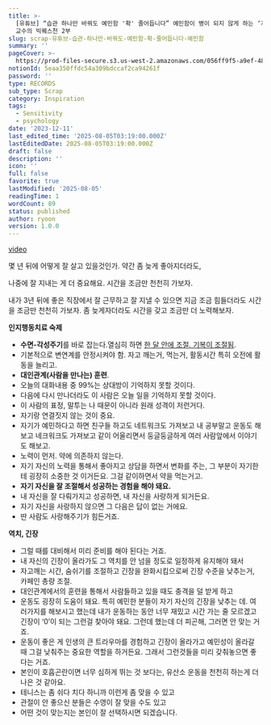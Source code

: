 ```yaml
---
title: >-
  [유튜브] “습관 하나만 바꿔도 예민함 '확' 줄어듭니다” 예민함이 병이 되지 않게 하는 ‘지극히 현실적인’ 방법 | 정신건강의학과 전홍진
  교수의 빅퀘스천 2부
slug: scrap-유튜브-습관-하나만-바꿔도-예민함-확-줄어듭니다-예민함
summary: ''
pageCover: >-
  https://prod-files-secure.s3.us-west-2.amazonaws.com/056ff9f5-a9ef-486f-8acb-9eef51d06a2d/8e1798e4-3513-4014-81f8-55f3c2ba86ee/%E1%84%8B%E1%85%B5%E1%84%85%E1%85%B3%E1%86%B7_%E1%84%8B%E1%85%A5%E1%86%B9%E1%84%82%E1%85%B3%E1%86%AB_%E1%84%82%E1%85%A9%E1%84%90%E1%85%B3%E1%84%87%E1%85%AE%E1%86%A8_%286%29.png?X-Amz-Algorithm=AWS4-HMAC-SHA256&X-Amz-Content-Sha256=UNSIGNED-PAYLOAD&X-Amz-Credential=ASIAZI2LB46636VRV3YB%2F20250805%2Fus-west-2%2Fs3%2Faws4_request&X-Amz-Date=20250805T031924Z&X-Amz-Expires=3600&X-Amz-Security-Token=IQoJb3JpZ2luX2VjEBoaCXVzLXdlc3QtMiJIMEYCIQCIw8XSR0VniIDMLjcnmKPfsZRrxVygI1hEXILypnPluAIhAPx7XFHlFt%2BCNYlGVVqRj033XYKJXm63DDD%2FIX6KwcY5Kv8DCFMQABoMNjM3NDIzMTgzODA1IgxjoKtGG4%2Fu1BrUceAq3AOLKgMSf1QopzuuWlL%2B9mojGtfFKCA0tUP3fz8VHBc0phQHObKLQ2%2ByP8wDsSlce%2BlsQJ6btWKVSrxR7%2BNUKuUpWt4azUYXfB0m1As3jBsFFqsxVh%2FQJXn60iGvXMVKM0rVAcINDgxkrEeXFKHcKCx%2B1dGSHRu3egaCZC0nMy4Pd6DBmWDPr%2FbL7HwocBDCKX6dbuONTKSqJFvqr3ogEWxV2%2Bt6XSkDl6UwDABGwm1KQacBeBabxSqc7DgfkLZoiIkEW3%2FUnEYZO1UZSkF6JuuFZfdQwN%2BGrciT8mvTRtRpxWp%2FVtnHctzefNIGTEmD2qnRQdOlbfJSv2llQ0bJBByEvVTsU0g6WJmd6rGkelQC6KeagaMBQmZqnmcJIyhg0wcJj%2FL4j1Rv5q5YcvY%2FBn8DZS8Yk50HpCeVOrVoQBkKpPsklDcMRFOLq3U2p%2BR4pYtdVu5fozr6CiyNPO2%2Flr60hRANDIlsNF%2BDcYVGnQCg6a1eJfK%2BGMRkIXDF2k4uzgg%2BEdneNs7F0f3r0UveFgNyefJBcXtoOD6f3Ys9Xpc8fIftidP9wXQ9dlJaJQDgbLkpdN47GhnBpRKGd%2FytGvUHobGSC19B%2BIOH%2FEuhqTbTYT8dg%2BQfEyOUHN3cKTDIysXEBjqkARpr9khOv%2FCxUmKFOjyRhhtFYp%2FlWv1p3QaCb3ZK1nhe2TiOHxWT8Z3L4OUkt%2BEgZYq5SI5TWubZyXVShK7%2FPLQ%2BnTthbmTn9HeFB%2FOokkfKocKrxWkrJPU2OC7GvyLZeoXhfzfV1aHm5pQYvc7gfCCpBUAeP5k%2Fw%2B9%2FUtl5gVetSvXMx6NtpW41IkH%2BzUZhdCWEhsthoGkOy6FdmFSjspZUV1Ud&X-Amz-Signature=8bacecc4e452c8bc8608366aaed64409caceb2f976299395f41dc01009f2a93f&X-Amz-SignedHeaders=host&x-amz-checksum-mode=ENABLED&x-id=GetObject
notionId: 5eaa350ffdc54a309bdccaf2ca94261f
password: ''
type: RECORDS
sub_type: Scrap
category: Inspiration
tags:
  - Sensitivity
  - psychology
date: '2023-12-11'
last_edited_time: '2025-08-05T03:19:00.000Z'
lastEditedDate: 2025-08-05T03:19:00.000Z
draft: false
description: ''
icon: ''
full: false
favorite: true
lastModified: '2025-08-05'
readingTime: 1
wordCount: 89
status: published
author: ryoon
version: 1.0.0
---
```


[video](https://www.youtube.com/watch?v=aHim5RDYelc&t=7s)


몇 년 뒤에 어떻게 잘 살고 있을것인가. 약간 좀 늦게 좋아지더라도,


나중에 잘 지내는 게 더 중요해요. 시간을 조금만 천천히 가보자.


내가 3년 뒤에 좋은 직장에서 잘 근무하고 잘 지낼 수 있으면 지금 조금 힘들더라도 시간을 조금만 천천히 가보자. 좀 늦게자더라도 시간을 갖고 조금만 더 노력해보자.


**인지행동치료 숙제**

- **수면-각성주기**를 바로 잡는다.열심히 하면 <u>한 달 안에 조절. 기복이 조절됨</u>.
- 기본적으로 변연계를 안정시켜야 함. 자고 깨는거, 먹는거, 활동시간 특히 오전에 활동을 늘리고.
- **대인관계(사람을 만나는) 훈련**.
- 오늘의 대화내용 중 99%는 상대방이 기억하지 못할 것이다.
- 다음에 다시 만나더라도 이 사람은 오늘 일을 기억하지 못할 것이다.
- 이 사람의 표정, 말투는 나 때문이 아니라 원래 성격이 저런거다.
- 자기랑 연결짓지 않는 것이 중요.
- 자기가 예민하다고 하면 친구들 하고도 네트워크도 가져보고 내 공부말고 운동도 해보고 네크워크도 가져보고 같이 어울리면서 둥글둥글하게 여러 사람앞에서 이야기도 해보고.
- 노력이 먼저. 약에 의존하지 않는다.
- 자기 자신의 노력을 통해서 좋아지고 상담을 하면서 변화를 주는, 그 부분이 자기한테 굉장히 소중한 것 이거든요. 그걸 같이하면서 약을 먹는거고.
- **자기 자신을 잘 조절해서 성공하는 경험을 해야 돼요.**
- 내 자신을 잘 다뤄가지고 성공하면, 내 자신을 사랑하게 되거든요.
- 자기 자신을 사랑하지 않으면 그 다음은 답이 없는 거에요.
- 딴 사람도 사랑해주기가 힘든거죠.

**역치, 긴장**

- 그럴 때를 대비해서 미리 준비를 해야 된다는 거죠.
- 내 자신의 긴장이 올라가도 그 역치를 안 넘을 정도로 일정하게 유지해야 돼서
- 자고깨는 시간, 숨쉬기를 조절하고 긴장을 완화시킴으로써 긴장 수준을 낮추는거, 카페인 총량 조절.
- 대인관계에서의 훈련을 통해서 사람들하고 있을 때도 충격을 덜 받게 하고
- 운동도 굉장히 도움이 돼요. 특히 예민한 분들이 자기 자신의 긴장을 낮추는 데. 여러가지를 해보시고 했는데 내가 운동하는 동안 너무 재밌고 시간 가는 줄 모르겠고 긴장이 ‘0’이 되는 그런걸 찾아야 돼요. 그런데 했는데 더 피곤해, 그러면 안 맞는 거죠.
- 운동이 좋은 게 인생의 큰 트라우마를 경험하고 긴장이 올라가고 예민성이 올라갈 때 그걸 낮춰주는 중요한 역할을 하거든요. 그래서 그런것들을 미리 갖춰놓으면 좋다는 거죠.
- 본인이 호흡곤란이면 너무 심하게 뛰는 것 보다는, 유산소 운동을 천천히 하는게 더 나은 것 같아요.
- 테니스는 좀 쉬다 치다 하니까 이런게 좀 맞을 수 있고
- 관절이 안 좋으신 분들은 수영이 잘 맞을 수도 있고
- 어떤 것이 맞는지는 본인이 잘 선택하시면 되겠습니다.

